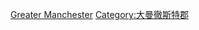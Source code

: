 {{Commons category|Buildings in Greater Manchester}}

[[Category:英格兰各郡建筑物|Greater Manchester]]
[[Category:大曼徹斯特郡|Category:大曼徹斯特郡]]